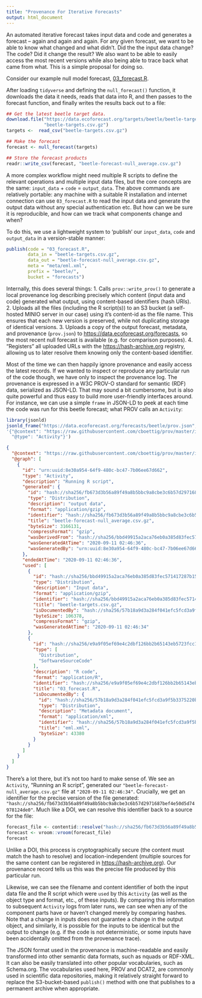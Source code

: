 ```yaml
---
title: "Provenance For Iterative Forecasts"
output: html_document
---
```



An automated iterative forecast takes input data and code and generates a forecast -- again and again and again.
For any given forecast, we want to be able to know what changed and what didn't.  Did the the input data change? 
The code? Did it change the result?  We also want to be able to easily access the most recent versions while
also being able to trace back what came from what.  This is a simple proposal for doing so.

Consider our example null model forecast, [03_forecast.R](https://github.com/eco4cast/NEON-community-forecast/blob/master/03_forecast.R).

After loading `tidyverse` and defining the `null_forecast()` function, it downloads the data it needs, reads that data into R, and then passes to the forecast function, and finally writes the results back out to a file:

```r
## Get the latest beetle target data.  
download.file("https://data.ecoforecast.org/targets/beetle/beetle-targets.csv.gz",
              "beetle-targets.csv.gz")
targets <-  read_csv("beetle-targets.csv.gz")

## Make the forecast
forecast <- null_forecast(targets)

## Store the forecast products
readr::write_csv(forecast, "beetle-forecast-null_average.csv.gz")
```

A more complex workflow might need multiple R scripts to define the relevant operations and multiple input data files, but the core concepts are the same: `input_data` + `code` = `output_data`.  The above commands are relatively portable: any machine with a suitable R installation and internet connection can use `03_forecast.R` to read the input data and generate the output data without any special authentication etc.  But how can we be sure it is reproducible, and how can we track what components change and when?

To do this, we use a lightweight system to 'publish' our `input_data`, `code` and `output_data` in a version-stable manner:

```r
publish(code = "03_forecast.R",
        data_in = "beetle-targets.csv.gz",
        data_out = "beetle-forecast-null_average.csv.gz",
        meta = "meta/eml.xml",
        prefix = "beetle/",
        bucket = "forecasts")
```

Internally, this does several things:
1. Calls `prov::write_prov()` to generate a local provenance log describing precisely which content (input data and code) generated what output, using content-based identifiers (hash URIs).
2. Uploads all the files (including the R script(s)) to an S3 bucket (a self-hosted MINIO server in our case) using it's content-id as the file name.  This ensures that each new version is preserved, while not duplicating storage of identical versions.
3. Uploads a copy of the output forecast, metadata, and provenance (`prov.json`) to <https://data.ecoforecast.org/forecasts>, so the most recent null forecast is available (e.g. for comparison purposes).
4. "Registers" all uploaded URLs with the <https://hash-archive.org> registry, allowing us to later resolve them knowing only the content-based identifier.  


Most of the time we can then happily ignore provenance and easily access the latest records.  If we wanted to inspect or reproduce any particular run of the code though, we have only to inspect the provenance log.  The provenance is expressed in a W3C PROV-O standard for semantic (RDF) data, serialized as JSON-LD.  That may sound a bit cumbersome, but is also quite powerful and thus easy to build more user-friendly interfaces around.  For instance, we can use a simple `frame` in JSON-LD to peek at each time the code was run for this beetle forecast; what PROV calls an `Activity`:

```r
library(jsonld)
jsonld_frame("https://data.ecoforecast.org/forecasts/beetle/prov.json",
'{"@context": "https://raw.githubusercontent.com/cboettig/prov/master/inst/context/dcat_context.json",
  "@type": "Activity"}')

```

```json
{
  "@context": "https://raw.githubusercontent.com/cboettig/prov/master/inst/context/dcat_context.json",
  "@graph": [
    {
      "id": "urn:uuid:8e30a954-64f9-480c-bc47-7b06ee67d662",
      "type": "Activity",
      "description": "Running R script",
      "generated": {
        "id": "hash://sha256/fb673d3b56a89f49a8b5bbc9a8cbe3c6b57d2971687bef4e50d5d74978124de0",
        "type": "Distribution",
        "description": "output data",
        "format": "application/gzip",
        "identifier": "hash://sha256/fb673d3b56a89f49a8b5bbc9a8cbe3c6b57d2971687bef4e50d5d74978124de0",
        "title": "beetle-forecast-null_average.csv.gz",
        "byteSize": 3166131,
        "compressFormat": "gzip",
        "wasDerivedFrom": "hash://sha256/bbd49915a2aca76eb0a385d83fec571417287b15d7e6c9f2bf63d7033f06f03b",
        "wasGeneratedAtTime": "2020-09-11 02:46:36",
        "wasGeneratedBy": "urn:uuid:8e30a954-64f9-480c-bc47-7b06ee67d662"
      },
      "endedAtTime": "2020-09-11 02:46:36",
      "used": [
        {
          "id": "hash://sha256/bbd49915a2aca76eb0a385d83fec571417287b15d7e6c9f2bf63d7033f06f03b",
          "type": "Distribution",
          "description": "Input data",
          "format": "application/gzip",
          "identifier": "hash://sha256/bbd49915a2aca76eb0a385d83fec571417287b15d7e6c9f2bf63d7033f06f03b",
          "title": "beetle-targets.csv.gz",
          "isDocumentedBy": "hash://sha256/57b18a9d3a284f041efc5fcd3a9f5b3375220bc5eed6a111f420cb557ed008a7",
          "byteSize": 106378,
          "compressFormat": "gzip",
          "wasGeneratedAtTime": "2020-09-11 02:46:34"
        },
        {
          "id": "hash://sha256/e9a9f05ef69e4c2dbf126bb2b65143eb5723fcc13be8be001e71c233a855cd13",
          "type": [
            "Distribution",
            "SoftwareSourceCode"
          ],
          "description": "R code",
          "format": "application/R",
          "identifier": "hash://sha256/e9a9f05ef69e4c2dbf126bb2b65143eb5723fcc13be8be001e71c233a855cd13",
          "title": "03_forecast.R",
          "isDocumentedBy": {
            "id": "hash://sha256/57b18a9d3a284f041efc5fcd3a9f5b3375220bc5eed6a111f420cb557ed008a7",
            "type": "Distribution",
            "description": "Metadata document",
            "format": "application/xml",
            "identifier": "hash://sha256/57b18a9d3a284f041efc5fcd3a9f5b3375220bc5eed6a111f420cb557ed008a7",
            "title": "eml.xml",
            "byteSize": 43380
          }
        }
      ]
    }
  ]
} 
```

There's a lot there, but it's not too hard to make sense of.  We see an `Activity`, "Running an R script", generated our `"beetle-forecast-null_average.csv.gz"` file at `"2020-09-11 02:46:34"`.  Crucially, we get an identifier for the precise version of the file generated: `"hash://sha256/fb673d3b56a89f49a8b5bbc9a8cbe3c6b57d2971687bef4e50d5d74978124de0"`.  Much like a DOI, we can resolve this identifier back to a source for the file:

```r
forecast_file <- contentid::resolve("hash://sha256/fb673d3b56a89f49a8b5bbc9a8cbe3c6b57d2971687bef4e50d5d74978124de0", registries ="https://hash-archive.carlboettiger.info")
forecast <- vroom::vroom(forecast_file)
forecast
```
Unlike a DOI, this process is cryptographically secure (the content must match the hash to resolve) and location-independent (multiple sources for the same content can be registered in <https://hash-archive.org>).  Our provenance record tells us this was the precise file produced by this particular run.  

Likewise, we can see the filename and content identifier of both the input data file and the R script which were `used` by this `Activity` (as well as the object type and format, etc., of these inputs).  By comparing this information to subsequent `Activity` logs from later runs, we can see when any of the component parts have or haven't changed merely by comparing hashes.  Note that a change in inputs does not guarantee a change in the output object, and similarly, it is possible for the inputs to be identical but the output to change (e.g. if the code is not deterministic, or some inputs have been accidentally omitted from the provenance trace).  

The JSON format used in the provenance is machine-readable and easily transformed into other semantic data formats, such as nquads or RDF-XML.  It can also be easily translated into other popular vocabularies, such as Schema.org.  The vocabularies used here, PROV and DCAT2, are commonly used in scientific data repositories, making it relatively straight forward to replace the S3-bucket-based `publish()` method with one that publishes to a permanent archive when appropriate.  




